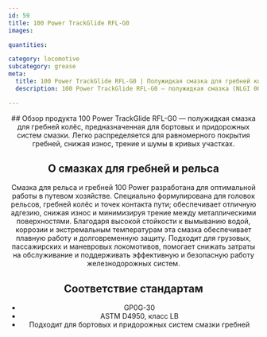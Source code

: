 ```yaml
---
id: 59
title: 100 Power TrackGlide RFL-G0
images:

quantities:

category: locomotive
subcategory: grease
meta:
  title: 100 Power TrackGlide RFL-G0 | Полужидкая смазка для гребней колёс и зон контакта с рельсом
  description: 100 Power TrackGlide RFL-G0 — полужидкая смазка (NLGI 00) для гребней колёс локомотивов и точек контакта с путём. Предназначена для бортовых и придорожных систем смазки; обеспечивает отличную текучесть, адгезию, защиту от износа и снижение трения. Соответствует GP0G-30 и ASTM D4950 (класс LB) для надёжной работы на грузовых, пассажирских и маневровых локомотивах.

---
```


<Header>
  ## Обзор продукта
  100 Power TrackGlide RFL-G0 — полужидкая смазка для гребней колёс, предназначенная для бортовых и придорожных систем смазки. Легко распределяется для равномерного покрытия гребней, снижая износ, трение и шумы в кривых участках.

  ## О смазках для гребней и рельса
  Смазка для рельса и гребней 100 Power разработана для оптимальной работы в путевом хозяйстве. Специально формулирована для головок рельсов, гребней колёс и точек контакта пути; обеспечивает отличную адгезию, снижая износ и минимизируя трение между металлическими поверхностями. Благодаря высокой стойкости к вымыванию водой, коррозии и экстремальным температурам эта смазка обеспечивает плавную работу и долговременную защиту. Подходит для грузовых, пассажирских и маневровых локомотивов, помогает снижать затраты на обслуживание и поддерживать эффективную и безопасную работу железнодорожных систем.

  ## Соответствие стандартам
 - GP0G-30
 - ASTM D4950, класс LB
 - Подходит для бортовых и придорожных систем смазки гребней

</Header>
